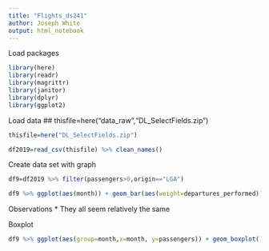 ```yaml
---
title: "Flights_ds241"
author: Joseph White
output: html_notebook
---
```

Load packages
```r
library(here)
library(readr)
library(magrittr)
library(janitor)
library(dplyr)
library(ggplot2)
```

Load data
## thisfile=here("data_raw","DL_SelectFields.zip")
```r
thisfile=here("DL_SelectFields.zip")

df2019=read_csv(thisfile) %>% clean_names()
```

Create data set with graph
```r
df9=df2019 %>% filter(passengers>0,origin=="LGA")

df9 %>% ggplot(aes(month)) + geom_bar(aes(weight=departures_performed))
```
Observations
* They all seem relatively the same


 Boxplot
```r
df9 %>% ggplot(aes(group=month,x=month, y=passengers)) + geom_boxplot()
```

